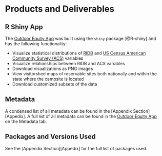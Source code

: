 # Products and Deliverables

## R Shiny App
The [Outdoor Equity App](https://shinyapps.bren.ucsb.edu/oe_app/) was built using the `shiny` package [@R-shiny] and has the following functionality:

- Visualize statistical distributions of [RIDB](https://ridb.recreation.gov/download) and [US Census American Community Survey (ACS)](https://www.census.gov/programs-surveys/acs/data.html) variables
- Visualize relationships between RIDB and ACS variables
- Download visualizations as PNG images
- View visitorshed maps of reservable sites both nationally and within the state where the campsite is located
- Download customized subsets of the data


## Metadata

A condensed list of all metadata can be found in the [Appendix Section][Appedix]. A full list of all metadata can be found in the [Outdoor Equity App](https://shinyapps.bren.ucsb.edu/oe_app/) on the Metadata tab.


## Packages and Versions Used

See the [Appendix Section][Appedix] for the full list of packages used.

